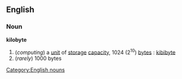 ==English==
===Noun===
'''kilobyte'''
#(''computing'') a [[unit]] of [[storage]] [[capacity]], 1024 (2<sup>10</sup>) [[byte]]s : [[kibibyte]]
#(''rarely'') 1000 bytes
[[Category:English nouns]]